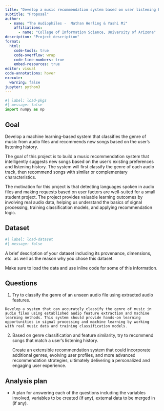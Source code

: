 ```yaml
---
title: "Develop a music recommendation system based on user listening history"
subtitle: "Proposal"
author: 
  - name: "The Audiophiles -  Nathan Herling & Yashi Mi"
    affiliations:
      - name: "College of Information Science, University of Arizona"
description: "Project description"
format:
  html:
    code-tools: true
    code-overflow: wrap
    code-line-numbers: true
    embed-resources: true
editor: visual
code-annotations: hover
execute:
  warning: false
jupyter: python3
---
```


```python
#| label: load-pkgs
#| message: false
import numpy as np
```

## Goal

Develop a machine learning–based system that classifies the genre of music from audio files and recommends new songs based on the user’s listening history.

The goal of this project is to build a music recommendation system that intelligently suggests new songs based on the user’s existing preferences and listening history. The system will first classify the genre of each audio track, then recommend songs with similar or complementary characteristics.

The motivation for this project is that detecting languages spoken in audio files and making requests based on user factors are well-suited for a small student project. The project provides valuable learning outcomes by involving real audio data, helping us understand the basics of signal processing, training classification models, and applying recommendation logic.

## Dataset

```python
#| label: load-dataset
#| message: false
```

A brief description of your dataset including its provenance, dimensions, etc. as well as the reason why you chose this dataset.

Make sure to load the data and use inline code for some of this information.

## Questions

1.  Try to classify the genre of an unseen audio file using extracted audio features.

```         
Develop a system that can accurately classify the genre of music in audio files using established audio feature extraction and machine learning methods. This system should provide hands-on learning opportunities in signal processing and machine learning by working with real music data and training classification models.
```

2.  Based on genre classification and feature similarity, try to recommend songs that match a user’s listening history.

    Create an extensible recommendation system that could incorporate additional genres, evolving user profiles, and more advanced recommendation strategies, ultimately delivering a personalized and engaging user experience.

## Analysis plan

-   A plan for answering each of the questions including the variables involved, variables to be created (if any), external data to be merged in (if any).
